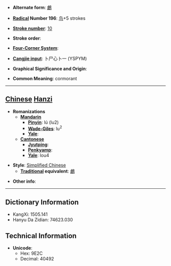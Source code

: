 * '''Alternate form''': [[鸕]]

* '''[[Wiktionary:Chinese radical index| Radical]] Number 196''': [[Wiktionary:Chinese radical index 鸟|鸟]]+5 strokes

* '''[[Wiktionary:Chinese total strokes index|Stroke number]]''': [[Wiktionary:Chinese total strokes index 10|10]]

* '''Stroke order''': 

* '''[[Wiktionary:Chinese four corner index|Four-Corner System]]''': 

* '''[[Wiktionary:Chinese Cangjie index|Cangjie input]]''': 卜尸心卜一 (YSPYM)

* '''Graphical Significance and Origin''': 

* '''Common Meaning''': cormorant

----

== [[Chinese]] [[Hanzi]] ==

* '''Romanizations'''
** '''[[Mandarin]]'''
*** '''[[Pinyin]]''': lú (lu2)
*** '''[[Wade-Giles]]''': lu<sup>2</sup>
*** '''[[Yale]]''': 
** '''[[Cantonese]]'''
*** '''[[Jyutping]]''':
*** '''[[Penkyamp]]''': 
*** '''[[Yale]]''': lou4

* '''Style''': [[Simplified Chinese]] 
** '''[[Traditional Chinese|Traditional]] equivalent''': [[鸕]]

* '''Other info''': 

----

== Dictionary Information ==

* KangXi: 1505.141
* Hanyu Da Zidian: 74623.030

== Technical Information ==

* '''Unicode''':
** Hex: 9E2C
** Decimal: 40492